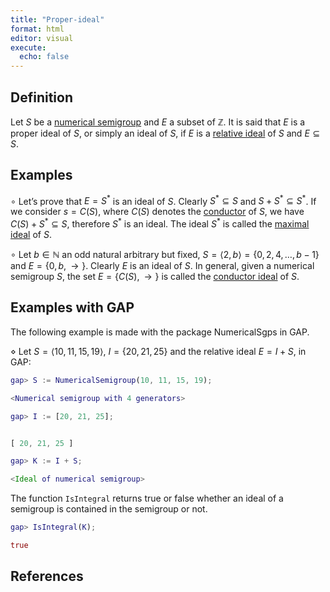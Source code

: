 ```yaml
---
title: "Proper-ideal"
format: html
editor: visual
execute: 
  echo: false
---
```


## Definition

Let $S$ be a [numerical semigroup](./Basic-concepts/Numerical-semigroup.qmd) and $E$ a subset of $\mathbb{Z}$. It is said that $E$ is a proper ideal of $S$, or simply an ideal of $S$, if $E$ is a [relative ideal](Relative-ideal.qmd) of $S$ and $E \subseteq S$.

## Examples

$\circ$ Let's prove that $E = S^*$ is an ideal of $S$. Clearly $S^* \subseteq S$ and $S + S^* \subseteq S^*$. If we consider $s = C(S)$, where $C(S)$ denotes the [conductor](./Basic-concepts/Conductor.qmd) of $S$, we have $C(S) + S^* \subseteq S$, therefore $S^*$ is an ideal. The ideal $S^*$ is called the [maximal ideal](Maximal-ideal.qmd) of $S$.

$\circ$ Let $b \in \mathbb{N}$ an odd natural arbitrary but fixed, $S = \langle 2, b \rangle = \{0, 2, 4, \ldots, b - 1\}$ and $E = \{0, b, \rightarrow \}$. Clearly $E$ is an ideal of $S$. In general, given a numerical semigroup $S$, the set $E = \{C(S), \rightarrow\}$ is called the [conductor ideal](Conductor-ideal.qmd) of $S$.

## Examples with GAP

The following example is made with the package NumericalSgps in GAP.

$\diamond$ Let $S = \langle 10, 11, 15, 19 \rangle$, $I = \{20, 21, 25\}$ and the relative ideal $E = I + S$, in GAP:

```GAP

gap> S := NumericalSemigroup(10, 11, 15, 19);

<Numerical semigroup with 4 generators>

gap> I := [20, 21, 25];


[ 20, 21, 25 ]

gap> K := I + S;

<Ideal of numerical semigroup>

```

The function `IsIntegral` returns true or false whether an ideal of a semigroup is contained in the semigroup or not.

```GAP

gap> IsIntegral(K);

true


```

## References
